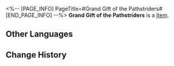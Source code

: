<%-- [PAGE_INFO]
PageTitle=#Grand Gift of the Pathstriders#
[END_PAGE_INFO] --%>
{{Item Infobox
|id          = 300003
|image       = Item Grand Gift of the Pathstriders.png{{subst:void|<!--$UPLOAD:<<SpriteOutput/ItemFigures/300003.png>-<Item Grand Gift of the Pathstriders.png>-<Item Icons>>-->}}
|type        = 
|invCategory = 
|rarity      = 4
|effect      = 
|description = Gifts between Pathstriders. Select one rare material of your choice.
}}
{{Description|Your companions would eventually reach their own ends. Hopefully, this gift can accompany you on an even longer journey.}}
'''Grand Gift of the Pathstriders''' is a [[Item]].

==Other Languages==
{{Other Languages
|en   = Grand Gift of the Pathstriders
|zhs  = 命途行者的隆重赠礼
|zht  = 命途行者的隆重贈禮
|ja   = 運命の行人の豪勢な贈り物
|ko   = 운명의 길을 걷는 자의 커다란 선물
|es   = Gran don de los Andavías
|fr   = Grand cadeau des Éclaireurs
|ru   = Большой подарок Идущих по Пути
|th   = ของขวัญอันยิ่งใหญ่จากผู้ท่องชะตา
|vi   = Quà tặng Long Trọng Của Hành Giả Vận Mệnh
|de   = Großes Geschenk der Pfadfinder
|id   = Grand Gift of the Pathstriders
|pt   = Grande Presente dos Exploradores
}}

==Change History==
{{Change History|1.0}}